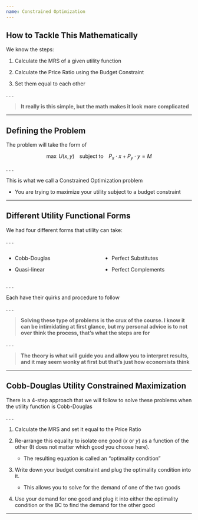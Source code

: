 ```yaml
---
name: Constrained Optimization
---
```


## How to Tackle This Mathematically

We know the steps:

::: {.incremental}
1. Calculate the MRS of a given utility function

2. Calculate the Price Ratio using the Budget Constraint

3. Set them equal to each other
:::

. . .

> [**It really is this simple, but the math makes it look more complicated**]{.h .note}

---

## Defining the Problem

The problem will take the form of 

$$\max \; U(x,y) \;\;\;\; \text{subject to} \;\;\;\; P_{x} \cdot x + P_{y} \cdot y = M$$

. . .

This is what we call a [Constrained Optimization]{.hi} problem 

- You are trying to maximize your utility subject to a budget constraint 

---

## Different Utility Functional Forms

We had four different forms that utility can take:

. . .

:::: {.columns}

::: {.column width="50%"}

- Cobb-Douglas

- Quasi-linear

:::

::: {.column width="50%"}

- Perfect Substitutes

- Perfect Complements 

::: 

::::

. . .

Each have their quirks and procedure to follow

. . .

> [**Solving these type of problems is the crux of the course. I know it can be intimidating at first glance, but my personal advice is to not over think the process, that's what the steps are for**]{.h .note}
> 

. . . 

> [**The theory is what will guide you and allow you to interpret results, and it may seem wonky at first but that's just how economists think**]{.h .note}

---

## Cobb-Douglas Utility Constrained Maximization

There is a 4-step approach that we will follow to solve these problems when the utility function is [Cobb-Douglas]{.hi}

. . .

::: {.incremental}
1. Calculate the MRS and set it equal to the Price Ratio

2. Re-arrange this equality to isolate one good ($x$ or $y$) as a function of the other (It does not matter which good you choose here). 

    - The resulting equation is called an "optimality condition"

3. Write down your budget constraint and plug the optimality condition into it. 

    - This allows you to solve for the [demand]{.hi} of one of the two goods

4. Use your demand for one good and plug it into either the optimality condition or the BC to find the demand for the other good
:::

---

## 
